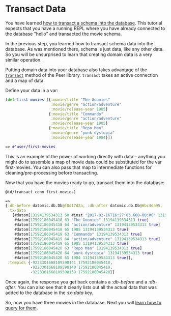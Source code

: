 Transact Data
=============

You have learned [how to transact a schema into the database](transact-schema.html). This tutorial expects that you have a running REPL where you have already connected to the database "hello" and transacted the movie schema.

In the previous step, you learned how to transact schema data into the database. As was mentioned there, schema is just data, like any other data. So you will be unsurprised to learn that creating domain data is a very similar operation.

Putting domain data into your database also takes advantage of the [`transact`](../clojure/index.html#datomic.api/transact) method of the Peer library. `transact` takes an active connection and a map of data.

Define your data in a var:

```clojure
(def first-movies [{:movie/title "The Goonies"
                    :movie/genre "action/adventure"
                    :movie/release-year 1985}
                   {:movie/title "Commando"
                    :movie/genre "action/adventure"
                    :movie/release-year 1985}
                   {:movie/title "Repo Man"
                    :movie/genre "punk dystopia"
                    :movie/release-year 1984}])
```



```clojure
=> #'user/first-movies
```



This is an example of the power of working directly with data – anything you might do to assemble a map of movie data could be substituted for the var first-movies. You can also pass that map to intermediate functions for cleaning/pre-processing before transacting.

Now that you have the movies ready to go, transact them into the database:

```clojure
@(d/transact conn first-movies)
```



```clojure
=>
{:db-before datomic.db.Db@f0d17d2a, :db-after datomic.db.Db@6bc4da95,
 :tx-data 
   [#datom[13194139534313 50 #inst "2017-02-16T16:27:03.660-00:00" 13194139534313 true] 
    #datom[17592186045418 63 "The Goonies" 13194139534313 true] 
    #datom[17592186045418 64 "action/adventure" 13194139534313 true] 
    #datom[17592186045418 65 1985 13194139534313 true] 
    #datom[17592186045419 63 "Commando" 13194139534313 true] 
    #datom[17592186045419 64 "action/adventure" 13194139534313 true] 
    #datom[17592186045419 65 1985 13194139534313 true] 
    #datom[17592186045420 63 "Repo Man" 13194139534313 true] 
    #datom[17592186045420 64 "punk dystopia" 13194139534313 true] 
    #datom[17592186045420 65 1984 13194139534313 true]], 
 :tempids {-9223301668109598141 17592186045418,
           -9223301668109598140 17592186045419,
           -9223301668109598139 17592186045420}}
```



Once again, the response you get back contains a *:db-before* and a *:db-after*. You can also see that it clearly lists out all the actual data that was added to the database in the *:tx-data* key.

So, now you have three movies in the database. Next you will [learn how to query for them](query-the-data.html).